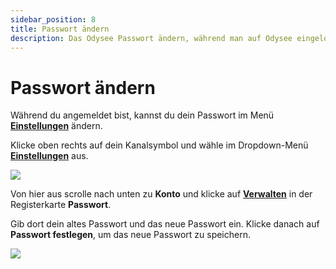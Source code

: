 ---
sidebar_position: 8
title: Passwort ändern
description: Das Odysee Passwort ändern, während man auf Odysee eingeloggt ist.
---

# Passwort ändern

Während du angemeldet bist, kannst du dein Passwort im Menü **[Einstellungen](https://odysee.com/$/settings)** ändern.

Klicke oben rechts auf dein Kanalsymbol und wähle im Dropdown-Menü **[Einstellungen](https://odysee.com/$/settings)** aus.

![](https://i.imgur.com/jnjajPu.jpg)

Von hier aus scrolle nach unten zu **Konto** und klicke auf **[Verwalten](https://odysee.com/$/settings/update_password)** in der Registerkarte **Passwort**.

Gib dort dein altes Passwort und das neue Passwort ein. Klicke danach auf **Passwort festlegen**, um das neue Passwort zu speichern.

![](https://i.imgur.com/OKtlKuY.png)

